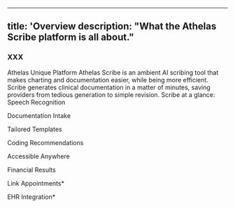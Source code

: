 
---
title: 'Overview
description: "What the Athelas Scribe platform is all about."
---

### XXX


Athelas Unique Platform
Athelas Scribe is an ambient AI scribing tool that makes charting and documentation easier, while being more efficient. Scribe generates clinical documentation in a matter of minutes, saving providers from tedious generation to simple revision.
Scribe at a glance:
Speech Recognition

Documentation Intake

Tailored Templates

Coding Recommendations

Accessible Anywhere

Financial Results

Link Appointments*

EHR Integration*